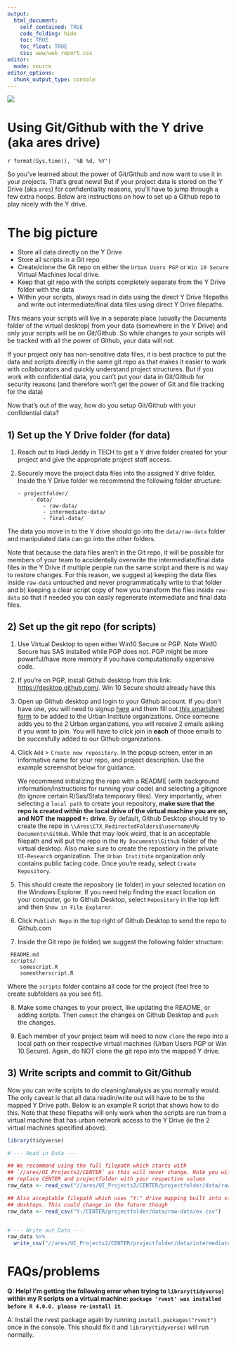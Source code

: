 ```yaml
---
output:
  html_document:
    self_contained: TRUE
    code_folding: hide
    toc: TRUE
    toc_float: TRUE
    css: www/web_report.css
editor:
  mode: source
editor_options:
  chunk_output_type: console
---
```


<link rel="stylesheet" href="//fonts.googleapis.com/css?family=Lato" />

![](www/images/urban-institute-logo.png)

# Using Git/Github with the Y drive (aka ares drive)

`r format(Sys.time(), '%B %d, %Y')`
<br>

So you've learned about the power of Git/Github and now want to use it
in your projects. That's great news! But if your project data is stored
on the Y Drive (aka `ares`) for confidentiality reasons, you'll have to
jump through a few extra hoops. Below are instructions on how to set up
a Github repo to play nicely with the Y drive.

# The big picture

-   Store all data directly on the Y Drive
-   Store all scripts in a Git repo
-   Create/clone the Git repo on either the `Urban Users PGP` or `Win 10 Secure`
    Virtual Machines local drive.
-   Keep that git repo with the scripts completely separate from the Y Drive folder
    with the data
-   Within your scripts, always read in data using the direct Y Drive
    filepaths and write out intermediate/final data files using direct Y
    Drive filepaths.

This means your scripts will live in a separate place (usually the
Documents folder of the virtual desktop) from your data (somewhere in
the Y Drive) and only your scripts will be on Git/Github. So while changes to
your scripts will be tracked with all the power of Github, your data will not.

If your project only has non-sensitive data files, it is best practice
to put the data and scripts directly in the same git repo as that makes
it easier to work with collaborators and quickly understand project
structures. But if you work with confidential data, you can't put your data
in Git/Github for security reasons (and therefore won't get the power of Git and file tracking for the data)

Now that's out of the way, how do you setup Git/Github with your confidential data?

## 1) Set up the Y Drive folder (for data)

1)  Reach out to Hadi Jeddy in TECH to get a Y drive folder created for
    your project and give the appropriate project staff access.

2)  Securely move the project data files into the assigned Y drive
    folder. Inside the Y Drive folder we recommend the following folder
    structure:

    ```
    - projectfolder/
        - data/
            - raw-data/
            - intermediate-data/
            - final-data/
    ```

The data you move in to the Y drive should go into the `data/raw-data`
folder and manipulated data can go into the other folders.

Note that because the data files aren't in the Git repo,  it will
be possible for members of your team to accidentally overwrite the
intermediate/final data files in the Y Drive if multiple people run the same
script and there is no way to restore changes.
For this reason, we suggest a) keeping the data files inside `raw-data` untouched and never programmatically
write to that folder and b) keeping a clear script copy of how you transform
the files inside `raw-data` so that if needed you can easily regenerate
intermediate and final data files.


## 2) Set up the git repo (for scripts)

1)  Use Virtual Desktop to open either Win10 Secure or PGP. Note Win10
    Secure has SAS installed while PGP does not. PGP might be more
    powerful/have more memory if you have computationally expensive
    code.

2)  If you're on PGP, install Github desktop from this link:
    <https://desktop.github.com/>. Win 10 Secure should already have
    this

3)  Open up Github desktop and login to your Github account. If you
    don't have one, you will need to signup
    [here](https://github.com/join) and them fill out [this smartsheet
    form](https://github.com/join) to be added to the Urban Institute
    organizations. Once someone adds you to the 2 Urban organizations,
    you will receive 2 emails asking if you want to join. You will have
    to click join in **each** of those emails to be succesfully added to
    our Github organizations.

4)  Click `Add` \> `Create new repository`. In the popup screen, enter
    in an informative name for your repo, and project description. Use the example
    screenshot below for guidance.

    We recommend initializing the repo with a README (with background
    information/instructions for running your code) and selecting a
    gitignore (to ignore certain R/Sas/Stata temporary files). Very
    importantly, when selecting a `local path` to create your
    repository, **make sure that the repo is created within the local
    drive of the virtual machine you are on, and NOT the mapped `Y:`
    drive**. By default, Github Desktop should try to create the repo in
    `\\Ares\CTX_RedirectedFolders$\username\My Documents\GitHub`.
    While that may look weird, that is an acceptable
    filepath and will put the repo in the `My Documents\Github` folder
    of the virtual desktop. Also make sure to create the repostiory in the private
    `UI-Research` organization. The  `Urban Institute` organization
    only contains public facing code. Once you're ready, select `Create Repository`.


5)  This should create the repository (ie folder) in your selected
    location on the Windows Explorer. If you need help finding the exact
    location on your computer, go to Github Desktop, select `Repository`
    in the top left and then `Show in File Explorer`.

6)  Click `Publish Repo` in the top right of Github Desktop to send the
    repo to Github.com

7)  Inside the Git repo (ie folder) we suggest the following folder
    structure:

```
 README.md
 scripts/
 	somescript.R
 	someotherscript.R
```

Where the `scripts` folder contains all code for the project (feel
free to create subfolders as you see fit).

8) Make some changes to your project, like updating the README, or
    adding scripts. Then `commit` the changes on Github Desktop and `push`
    the changes.

9) Each member of your project team will need to now `clone` the repo into a local path on their respective virtual machines (Urban Users PGP or Win 10 Secure). Again, do NOT clone the git repo into the mapped Y drive.

## 3) Write scripts and commit to Git/Github

Now you can write scripts to do cleaning/analysis as you normally would.
The only caveat is that all data readin/write out will have to be to the mapped Y Drive
path. Below is an example R script that shows how to do this. Note that these
filepaths will only work when the scripts are run from a virtual machine that
has urban network access to the Y Drive (ie the 2 virtual machines specified
above).

```r
library(tidyverse)

# --- Read in Data ---

## We recommend using the full filepath which starts with
## `//ares/UI_Projects2/CENTER` as this will never change. Note you will need to
## replace CENTER and projectfolder with your respective values
raw_data <- read_csv("//ares/UI_Projects2/CENTER/projectfolder/data/raw-data/ex.csv")

## Also acceptable filepath which uses "Y:" drive mapping built into virtual
## desktops. This could change in the future though
raw_data <- read_csv("Y:/CENTER/projectfolder/data/raw-data/ex.csv")


# --- Write out Data ---
raw_data %>%
  write_csv("//ares/UI_Projects2/CENTER/projectfolder/data/intermediate-data/ex-cleaned.csv")
```

# FAQs/problems

**Q: Help! I'm getting the following error when trying to
`library(tidyverse)` within my R scripts on a virtual machine:
`package 'rvest' was installed before R 4.0.0. please re-install it`**.

A: Install the rvest package again by running `install.packages("rvest")` once
in the console. This should fix it and `library(tidyverse)` will run normally.
